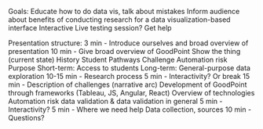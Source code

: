 Goals:
Educate how to do data vis, talk about mistakes
Inform audience about benefits of conducting research for a data visualization-based interface
Interactive
Live testing session?
Get help

Presentation structure:
3 min - Introduce ourselves and broad overview of presentation
10 min - Give broad overview of GoodPoint
Show the thing (current state)
History
Student Pathways Challenge
Automation risk
Purpose
Short-term: Access to students
Long-term: General-purpose data exploration
10-15 min - Research process
5 min - Interactivity? Or break
15 min - Description of challenges (narrative arc)
Development of GoodPoint through frameworks (Tableau, JS, Angular, React)
Overview of technologies
Automation risk data validation & data validation in general
5 min - Interactivity?
5 min - Where we need help
Data collection, sources
10 min - Questions?
